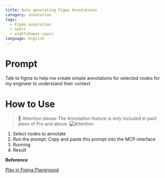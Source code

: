 ```yaml
---
title: Auto generating Figma Annotations
category: annotation
tags:
  - Figma annotation
  - specs
  - eightshapes-specs
language: English
---
```


# Prompt

Talk to figma to help me create simple annotations for selected nodes for my engineer to understand their context


# How to Use


> 🚨 Attention please
> The Annotation feature is only included in paid plans of Pro and above.
> ![Attention](/assets/attention-please.png)



1. Select nodes to annotate
2. Run the prompt: Copy and paste this prompt into the MCP interface
3. Running
4. Result

**Reference**

<a
  href="https://www.figma.com/community/file/1513760524697897204"
  class="figma-button">
  Play in Figma Playground
</a>

